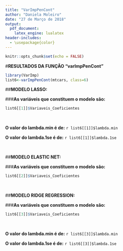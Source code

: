 ---
title: "VarImpPenCont"
author: "Daniela Moleiro"
date: "27 de Março de 2018"
output: 
  pdf_document: 
    latex_engine: lualatex
header-includes:
  - \usepackage{color}
---

```{r setup, include=FALSE}
knitr::opts_chunk$set(echo = FALSE)
```

#**RESULTADOS DA FUNÇÃO "varImpPenCont"**
```{r varImpPenBi, echo=FALSE, cache=FALSE, include=FALSE, results=FALSE, warning=FALSE, comment=FALSE, warning=FALSE}
library(VarImp)
list6<-varImpPenCont(mtcars, class=6)
```

##\color{blue}**MODELO LASSO:**\color{black}

###**As variáveis que constituem o modelo são:**  
```{r, echo=FALSE}
list6[[1]]$Variaveis_Coeficientes
```

&nbsp;

**O valor do lambda.min é de:**
`r list6[[1]]$lambda.min`

**O valor do lambda.1se é de:**
`r list6[[1]]$lambda.1se`

&nbsp;

##\color{blue}**MODELO ELASTIC NET:**\color{black}

###**As variáveis que constituem o modelo são:**
```{r, echo=FALSE}
list6[[2]]$Variaveis_Coeficientes
```

&nbsp;

##\color{blue}**MODELO RIDGE REGRESSION:**\color{black}

###**As variáveis que constituem o modelo são:**
```{r, echo=FALSE}
list6[[3]]$Variaveis_Coeficientes
```

&nbsp;

**O valor do lambda.min é de:**
`r list6[[3]]$lambda.min`

**O valor do lambda.1se é de:**
`r list6[[3]]$lambda.1se`

&nbsp;
